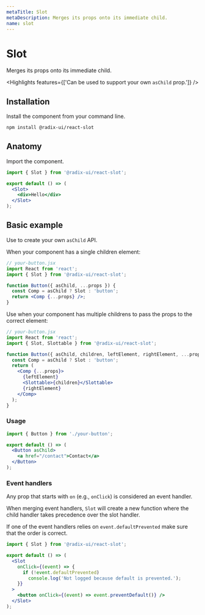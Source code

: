 ```yaml
---
metaTitle: Slot
metaDescription: Merges its props onto its immediate child.
name: slot
---
```


# Slot

<Description>Merges its props onto its immediate child.</Description>

<Highlights features={['Can be used to support your own `asChild` prop.']} />

## Installation

Install the component from your command line.

```bash
npm install @radix-ui/react-slot
```

## Anatomy

Import the component.

```jsx
import { Slot } from '@radix-ui/react-slot';

export default () => (
  <Slot>
    <div>Hello</div>
  </Slot>
);
```

## Basic example

Use to create your own `asChild` API.

When your component has a single children element:

```jsx line=9
// your-button.jsx
import React from 'react';
import { Slot } from '@radix-ui/react-slot';

function Button({ asChild, ...props }) {
  const Comp = asChild ? Slot : 'button';
  return <Comp {...props} />;
}
```

Use <Slottable /> when your component has multiple childrens to pass the props to the correct element:

```jsx
// your-button.jsx
import React from 'react';
import { Slot, Slottable } from '@radix-ui/react-slot';

function Button({ asChild, children, leftElement, rightElement, ...props }) {
  const Comp = asChild ? Slot : 'button';
  return (
    <Comp {...props}>
      {leftElement}
      <Slottable>{children}</Slottable>
      {rightElement}
    </Comp>
  );
}
```

### Usage

```jsx
import { Button } from './your-button';

export default () => (
  <Button asChild>
    <a href="/contact">Contact</a>
  </Button>
);
```

### Event handlers

Any prop that starts with `on` (e.g., `onClick`) is considered an event handler.

When merging event handlers, `Slot` will create a new function where the child handler takes precedence over the slot handler.

If one of the event handlers relies on `event.defaultPrevented` make sure that the order is correct.

```jsx
import { Slot } from '@radix-ui/react-slot';

export default () => (
  <Slot
    onClick={(event) => {
      if (!event.defaultPrevented)
        console.log('Not logged because default is prevented.');
    }}
  >
    <button onClick={(event) => event.preventDefault()} />
  </Slot>
);
```
